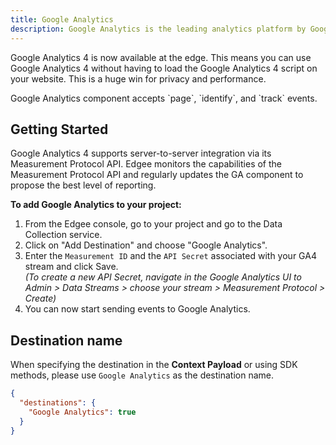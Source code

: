 ```yaml
---
title: Google Analytics
description: Google Analytics is the leading analytics platform by Google, **now at the edge**.
---
```


Google Analytics 4 is now available at the edge. This means you can use Google Analytics 4 without 
having to load the Google Analytics 4 script on your website. This is a huge win for privacy and performance.

<Note>
  Google Analytics component accepts `page`, `identify`, and `track` events.
</Note>

## Getting Started

<Warning>
  Google Analytics 4 supports server-to-server integration via its Measurement Protocol API. 
  Edgee monitors the capabilities of the Measurement Protocol API and regularly updates the GA component to propose the best level of reporting.
</Warning>

**To add Google Analytics to your project:**

1. From the Edgee console, go to your project and go to the Data Collection service.
2. Click on "Add Destination" and choose "Google Analytics".
3. Enter the `Measurement ID` and the `API Secret` associated with your GA4 stream and click Save. <br />
_(To create a new API Secret, navigate in the Google Analytics UI to Admin > Data Streams > choose your stream > Measurement Protocol > Create)_
4. You can now start sending events to Google Analytics.

## Destination name

When specifying the destination in the **Context Payload** or using SDK methods, please use `Google Analytics` as the destination name.

```json
{
  "destinations": {
    "Google Analytics": true
  }
}
```

